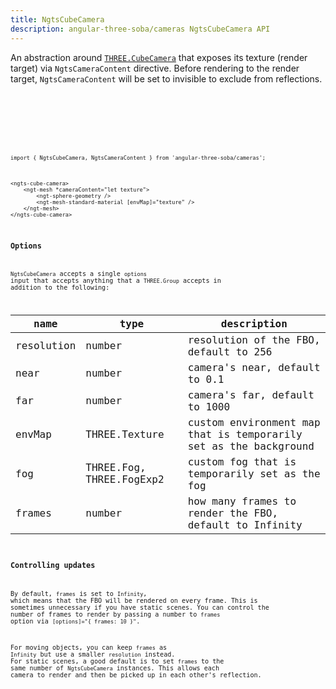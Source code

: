 ```yaml
---
title: NgtsCubeCamera
description: angular-three-soba/cameras NgtsCubeCamera API
---
```



An abstraction around [`THREE.CubeCamera`](https://threejs.org/docs/index.html#api/en/cameras/CubeCamera) that exposes its texture (render target) via `NgtsCameraContent` directive. Before rendering to the render target, `NgtsCameraContent` will be set to invisible to exclude from reflections.

<Tabs>
	<TabItem label="Preview">
		<DemoWrapper>
			<CubeCamera client:only />
		</DemoWrapper>
	</TabItem>
	<TabItem label="canvas.ts">
		<Code code={content} lang="angular-ts" />
	</TabItem>
	<TabItem label="scene-graph.ts">
		<Code code={sceneGraphContent} lang="angular-ts" />
	</TabItem>
</Tabs>

```angular-ts
import { NgtsCubeCamera, NgtsCameraContent } from 'angular-three-soba/cameras';
```

```angular-html
<ngts-cube-camera>
    <ngt-mesh *cameraContent="let texture">
        <ngt-sphere-geometry />
        <ngt-mesh-standard-material [envMap]="texture" />
    </ngt-mesh>
</ngts-cube-camera>
```

### Options

`NgtsCubeCamera` accepts a single `options` input that accepts anything that a `THREE.Group` accepts in addition to the following:

| name       | type                     | description                                                      |
| ---------- | ------------------------ | ---------------------------------------------------------------- |
| resolution | number                   | resolution of the FBO, default to 256                            |
| near       | number                   | camera's near, default to 0.1                                    |
| far        | number                   | camera's far, default to 1000                                    |
| envMap     | THREE.Texture            | custom environment map that is temporarily set as the background |
| fog        | THREE.Fog, THREE.FogExp2 | custom fog that is temporarily set as the fog                    |
| frames     | number                   | how many frames to render the FBO, default to Infinity           |

### Controlling updates

By default, `frames` is set to `Infinity`, which means that the FBO will be rendered on every frame. This is sometimes unnecessary if you have static scenes. You can control the number of frames to render by passing a number to `frames` option via `[options]="{ frames: 10 }"`.

For moving objects, you can keep `frames` as `Infinity` but use a smaller `resolution` instead. For static scenes, a good default is to set `frames` to the same number of `NgtsCubeCamera` instances. This allows each camera to render and then be picked up in each other's reflection.